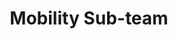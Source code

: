 ---
title: Mobility Sub-team
image: ./image.png
banner: ./banner.png
description: Lorem ipsum dolor sit amet, consectetur adipisicing elit, sed do eiusmod tempor incididunt ut labore et dolore magna aliqua.
---